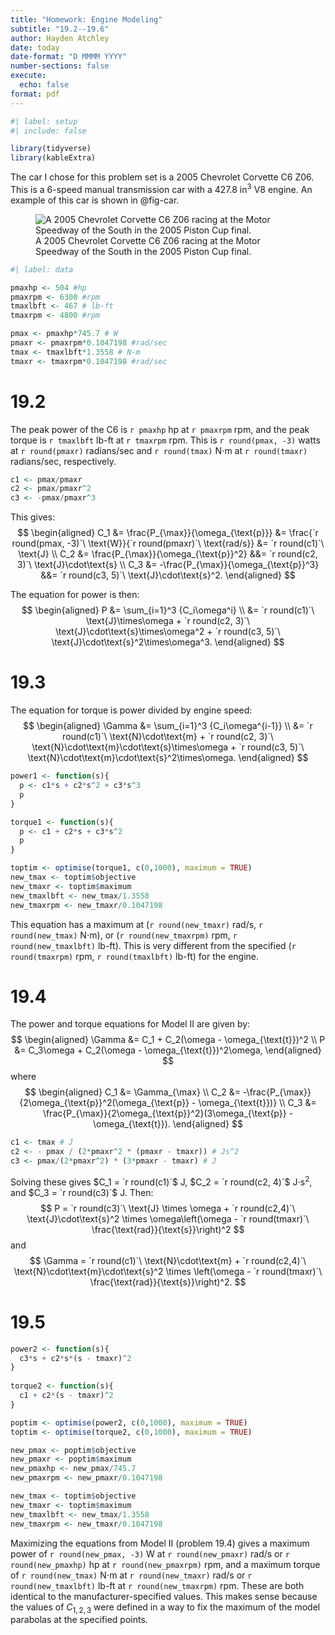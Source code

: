 ```yaml
---
title: "Homework: Engine Modeling"
subtitle: "19.2--19.6"
author: Hayden Atchley
date: today
date-format: "D MMMM YYYY"
number-sections: false
execute: 
  echo: false
format: pdf
---
```


```r
#| label: setup
#| include: false

library(tidyverse)
library(kableExtra)
```

The car I chose for this problem set is a 2005 Chevrolet Corvette C6 Z06.
This is a 6-speed manual transmission car with a 427.8 in^3^ V8 engine.
An example of this car is shown in @fig-car.

![A 2005 Chevrolet Corvette C6 Z06 racing at the Motor Speedway of the South in the 2005 Piston Cup final.](car.jpg){#fig-car}

```r
#| label: data

pmaxhp <- 504 #hp
pmaxrpm <- 6300 #rpm
tmaxlbft <- 467 # lb-ft
tmaxrpm <- 4800 #rpm

pmax <- pmaxhp*745.7 # W
pmaxr <- pmaxrpm*0.1047198 #rad/sec
tmax <- tmaxlbft*1.3558 # N-m
tmaxr <- tmaxrpm*0.1047198 #rad/sec
```


# 19.2

The peak power of the C6 is `r pmaxhp` hp at `r pmaxrpm` rpm, and the peak torque is `r tmaxlbft` lb-ft at `r tmaxrpm` rpm.
This is `r round(pmax, -3)` watts at `r round(pmaxr)` radians/sec and `r round(tmax)` N$\cdot$m at `r round(tmaxr)` radians/sec, respectively.

```r
c1 <- pmax/pmaxr
c2 <- pmax/pmaxr^2
c3 <- -pmax/pmaxr^3
```

This gives:
$$
\begin{aligned}
C_1 &= \frac{P_{\max}}{\omega_{\text{p}}}
&= \frac{`r round(pmax, -3)`\ \text{W}}{`r round(pmaxr)`\ \text{rad/s}}
&= `r round(c1)`\ \text{J} \\
C_2 &= \frac{P_{\max}}{\omega_{\text{p}}^2}
&&= `r round(c2, 3)`\ \text{J}\cdot\text{s} \\
C_3 &= -\frac{P_{\max}}{\omega_{\text{p}}^3}
&&= `r round(c3, 5)`\ \text{J}\cdot\text{s}^2.
\end{aligned}
$$

The equation for power is then:
$$
\begin{aligned}
P &= \sum_{i=1}^3 {C_i\omega^i} \\
&= `r round(c1)`\ \text{J}\times\omega
+ `r round(c2, 3)`\ \text{J}\cdot\text{s}\times\omega^2
+ `r round(c3, 5)`\ \text{J}\cdot\text{s}^2\times\omega^3.
\end{aligned}
$$

# 19.3

The equation for torque is power divided by engine speed:
$$
\begin{aligned}
\Gamma &= \sum_{i=1}^3 {C_i\omega^{i-1}} \\
&= `r round(c1)`\ \text{N}\cdot\text{m}
+ `r round(c2, 3)`\ \text{N}\cdot\text{m}\cdot\text{s}\times\omega
+ `r round(c3, 5)`\ \text{N}\cdot\text{m}\cdot\text{s}^2\times\omega.
\end{aligned}
$$

```r
power1 <- function(s){
  p <- c1*s + c2*s^2 + c3*s^3
  p
}

torque1 <- function(s){
  p <- c1 + c2*s + c3*s^2
  p
}

toptim <- optimise(torque1, c(0,1000), maximum = TRUE)
new_tmax <- toptim$objective
new_tmaxr <- toptim$maximum
new_tmaxlbft <- new_tmax/1.3558
new_tmaxrpm <- new_tmaxr/0.1047198
```

This equation has a maximum at (`r round(new_tmaxr)` rad/s, `r round(new_tmax)` N$\cdot$m), or (`r round(new_tmaxrpm)` rpm, `r round(new_tmaxlbft)` lb-ft).
This is very different from the specified (`r round(tmaxrpm)` rpm, `r round(tmaxlbft)` lb-ft) for the engine.

# 19.4

The power and torque equations for Model II are given by:
$$
\begin{aligned}
\Gamma &= C_1 + C_2(\omega - \omega_{\text{t}})^2 \\
P &= C_3\omega + C_2(\omega - \omega_{\text{t}})^2\omega,
\end{aligned}
$$
where
$$
\begin{aligned}
C_1 &= \Gamma_{\max} \\
C_2 &= -\frac{P_{\max}}{2\omega_{\text{p}}^2(\omega_{\text{p}} - \omega_{\text{t}})} \\
C_3 &= \frac{P_{\max}}{2\omega_{\text{p}}^2}(3\omega_{\text{p}} - \omega_{\text{t}}).
\end{aligned}
$$

```r
c1 <- tmax # J
c2 <- - pmax / (2*pmaxr^2 * (pmaxr - tmaxr)) # Js^2
c3 <- pmax/(2*pmaxr^2) * (3*pmaxr - tmaxr) # J
```

Solving these gives $C_1 = `r round(c1)`$ J, $C_2 = `r round(c2, 4)`$ J$\cdot$s^2^, and $C_3 = `r round(c3)`$ J.
Then:
$$
P = `r round(c3)`\ \text{J} \times \omega
+ `r round(c2,4)`\ \text{J}\cdot\text{s}^2 \times
\omega\left(\omega - `r round(tmaxr)`\ \frac{\text{rad}}{\text{s}}\right)^2
$$
and
$$
\Gamma = `r round(c1)`\ \text{N}\cdot\text{m}
+ `r round(c2,4)`\ \text{N}\cdot\text{m}\cdot\text{s}^2 \times
\left(\omega - `r round(tmaxr)`\ \frac{\text{rad}}{\text{s}}\right)^2.
$$


# 19.5

```r
power2 <- function(s){
  c3*s + c2*s*(s - tmaxr)^2
}
  
torque2 <- function(s){
  c1 + c2*(s - tmaxr)^2
}

poptim <- optimise(power2, c(0,1000), maximum = TRUE)
toptim <- optimise(torque2, c(0,1000), maximum = TRUE)

new_pmax <- poptim$objective
new_pmaxr <- poptim$maximum
new_pmaxhp <- new_pmax/745.7
new_pmaxrpm <- new_pmaxr/0.1047198

new_tmax <- toptim$objective
new_tmaxr <- toptim$maximum
new_tmaxlbft <- new_tmax/1.3558
new_tmaxrpm <- new_tmaxr/0.1047198
```

Maximizing the equations from Model II (problem 19.4) gives a maximum power of `r round(new_pmax, -3)` W at `r round(new_pmaxr)` rad/s or `r round(new_pmaxhp)` hp at `r round(new_pmaxrpm)` rpm, and a maximum torque of `r round(new_tmax)` N$\cdot$m at `r round(new_tmaxr)` rad/s or `r round(new_tmaxlbft)` lb-ft at `r round(new_tmaxrpm)` rpm.
These are both identical to the manufacturer-specified values.
This makes sense because the values of $C_{1,2,3}$ were defined in a way to fix the maximum of the model parabolas at the specified points.
